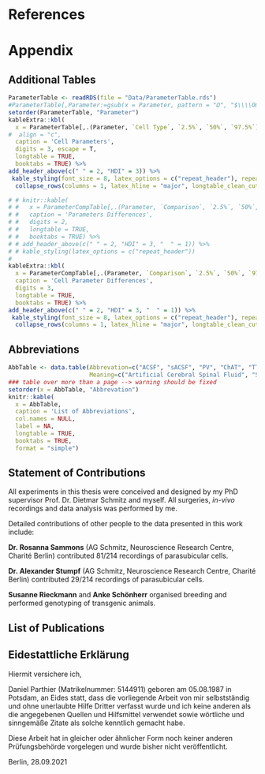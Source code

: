 # References {-}

<!-- <div id="refs"></div> -->
\small\begingroup
\noindent
\vspace{-2em}
\setlength{\parindent}{-0.2in}
\setlength{\leftskip}{0.3in}
\setlength{\parskip}{2.5pt}

<div id="refs"></div>

\endgroup

<!-- \clearpage -->

\backmatter
# Appendix {- #appendix}
## Additional Tables {-}
```r
ParameterTable <- readRDS(file = "Data/ParameterTable.rds")
#ParameterTable[,Parameter:=gsub(x = Parameter, pattern = "Ω", "$\\\\Omega$"),]#ParameterTable[Parameter%in%c("AHP (mV)", "AP-Height (mV)", "Cm (pF)", "Firing Frequency (Hz)", "Rheobase (pA)", "Rin (MOhm)", "Threshold (mV)", "Vm (mV)"), `:=`(`2.5%`=round(`2.5%`, digits = 1), `50%`=round(`50%`, digits = 1), `97.5%`=round(`97.5%`, digits = 1)),]
setorder(ParameterTable, "Parameter")
kableExtra::kbl(
  x = ParameterTable[,.(Parameter, `Cell Type`, `2.5%`, `50%`, `97.5%`),],
#  align = "c",
  caption = 'Cell Parameters',
  digits = 3, escape = T,
  longtable = TRUE,
  booktabs = TRUE) %>%
add_header_above(c(" " = 2, "HDI" = 3)) %>%
 kable_styling(font_size = 8, latex_options = c("repeat_header"), repeat_header_method = "replace", repeat_header_text = "Cell Parameters") %>%
  collapse_rows(columns = 1, latex_hline = "major", longtable_clean_cut = T)

```

```r

# # knitr::kable(
# #   x = ParameterCompTable[,.(Parameter, `Comparison`, `2.5%`, `50%`, `97.5%`, `non-zero`),],
# #   caption = 'Parameters Differences',
# #   digits = 2,
# #   longtable = TRUE,
# #   booktabs = TRUE) %>% 
# # add_header_above(c(" " = 2, "HDI" = 3, "  " = 1)) %>%
# # kable_styling(latex_options = c("repeat_header"))
# 
kableExtra::kbl(
  x = ParameterCompTable[,.(Parameter, `Comparison`, `2.5%`, `50%`, `97.5%`, `non-zero`),],
  caption = 'Cell Parameter Differences',
  digits = 3,
  longtable = TRUE,
  booktabs = TRUE) %>%
add_header_above(c(" " = 2, "HDI" = 3, "  " = 1)) %>%
 kable_styling(font_size = 8, latex_options = c("repeat_header"), repeat_header_method = "replace", repeat_header_text = "Cell Parameter Differences") %>%
  collapse_rows(columns = 1, latex_hline = "major", longtable_clean_cut = T)
```

\pagebreak
## Abbreviations {-}


```r
AbbTable <- data.table(Abbrevation=c("ACSF", "sACSF", "PV", "ChAT", "TTX", "4-AP", "PaS", "PrS", "MEC", "MS", "IPSC", "IPSP", "EPSC", "EPSP", "PBS", "PFA", "VR", "LFP", "NBQX", "DHbetaE","MLA", "NMDA", "AMPA", "ACh", "GABA", "ChR2", "STDP", "CCK", "HCN", "LRN", "DG", "CB", "LEC", "AP", "AHP", "Vm", "Cm", "FWHM", "ISI", "FIR", "HDI", "VGAT", "FS", "DS", "IN", "WFS1", "Rin", "YFP", "ROPE", "LOR", "SAP"),
                       Meaning=c("Artificial Cerebral Spinal Fluid", "Sucrose Artificial Cerebral Spinal Fluid", "Parvalbumin", "Choline Acetyltransferase", "Tetrodotoxin", "4-Aminopyridine", "Parasubiculum", "Presubiculum", "Medial Entorhinal Cortex", "Medial Septum","Inhibitory Postsynaptic Current", "Inhibitory Postsynaptic Potential", "Excitatory Postsynaptic Current", "Excitatory Postsynaptic Potential", "Phosphate-Buffered Saline", "Paraformaldehyde", "Virtual Reality", "Local Field Potential", "2,3-Dioxo-6-nitro-1,2,3,4-tetrahydrobenzo[f]quinoxaline-7-sulfonamide", "Dihydro-beta-erythroidine hydrobromide", "Methyllycaconitine citrate", "N-Methyl-D-aspartic acid", "alpha-amino-3-hydroxy-5-methyl-4-isoxazolepropionic acid", "Acetylcholine", "gamma-aminobutyric acid", "Channelrhodopsin-2", "Spike time Dependent  Plasticity", "Cholecystokinin", "Hyperpolarisation-Activated Cyclic Nucleotide-Gated Non-Selective Cation Channel", "Low-Rhythmic Firing Neurons", "Dentage Gyrus", "Calbindin", "Lateral Entorhinal Cortex", "Action Potential", "Afterhyperpolarisation", "Resting Membrane Potential", "Membrane Capacitance", "Full Width Half Maximum", "Inter-Spike-Interval", "Finite Impulse Response", "Highest Density Interval", "Vesicular Inhibitory Amino Acid Transporter", "Fast Spiking", "Delayed Spiking", "Interneuron", "Wolframin ER Transmembrane Glycoprotein", "Input Resistance", "Yellow Fluorescent Protein", "Region Of Practical Equivalence", "Log Odds Ratio",  "IgG192-Saporin"))
### table over more than a page --> warning should be fixed
setorder(x = AbbTable, "Abbrevation")
knitr::kable(
  x = AbbTable,
  caption = 'List of Abbreviations',
  col.names = NULL,
  label = NA,
  longtable = TRUE,
  booktabs = TRUE,
  format = "simple")
```

\listoffigures
\pagebreak
## Statement of Contributions {-}
All experiments in this thesis were conceived and designed by my PhD supervisor Prof. Dr. Dietmar Schmitz and myself. All surgeries, *in-vivo* recordings and data analysis was performed by me.
\vspace{0.5cm}
\hspace{0pt}

\noindent
Detailed contributions of other people to the data presented in this work include:

\vspace{1cm}
\hspace{0pt}

\noindent
**Dr. Rosanna Sammons** (AG Schmitz, Neuroscience Research Centre, Charité Berlin) contributed 81/214 recordings of parasubicular cells.

\noindent
**Dr. Alexander Stumpf** (AG Schmitz, Neuroscience Research Centre, Charité Berlin) contributed 29/214 recordings of parasubicular cells.

\noindent
**Susanne Rieckmann** and **Anke Schönherr** organised breeding and performed genotyping of transgenic animals.

\pagebreak
## List of Publications {-}

\hypertarget{Relatedtothisdissertation}{%
\subsection*{Related to this dissertation}\label{Relatedtothisdissertation}}
\addcontentsline{toc}{subsection}{Related to this dissertation}

\small\begingroup{

\noindent
\vspace{-2em}
\setlength{\parindent}{-0.2in}
\setlength{\leftskip}{0.3in}
\setlength{\parskip}{2.5pt}

\hypertarget{refs}{}

\leavevmode\hypertarget{}{}
Sammons RP, \textbf{Parthier D}, Stumpf A, Schmitz D (2019) Electrophysiological and Molecular Characterization of the Parasubiculum. The Journal of Neuroscience: The Official Journal of the Society for Neuroscience 39:8860--8876.

\leavevmode\hypertarget{}{}
Gonzalez-Sulser A, \textbf{Parthier D}, Candela A, McClure C, Pastoll H, Garden D, Sürmeli G, Nolan MF (2014) GABAergic projections from the medial septum selectively inhibit interneurons in the medial entorhinal cortex. J Neurosci 34:16739--16743.

}
\endgroup

<!-- \vspace{1cm} -->

\hypertarget{Non-relatedtothisdissertation}{%
\subsection*{Non-related to this dissertation}\label{Non-relatedtothisdissertation}}
\addcontentsline{toc}{subsection}{Non-related to this dissertation}

\small\begingroup{

\noindent
\vspace{-2em}
\setlength{\parindent}{-0.2in}
\setlength{\leftskip}{0.3in}
\setlength{\parskip}{2.5pt}

\hypertarget{refs}{}
\leavevmode\hypertarget{}{}
Beed P, Ray S, Velasquez LM, Stumpf A, \textbf{Parthier D}, Swaminathan A, Nitzan N, Breustedt J, Las L, Brecht M, Schmitz D (2020) Species-specific differences in synaptic transmission and plasticity. Scientific Reports 10:16557.

\leavevmode\hypertarget{}{}
Kornau H-C, Kreye J, Stumpf A, Fukata Y, \textbf{Parthier D}, Sammons RP, Imbrosci B, Kurpjuweit S, Kowski AB, Fukata M, Prüss H, Schmitz D (2020) Human Cerebrospinal Fluid Monoclonal LGI1 Autoantibodies Increase Neuronal Excitability. Annals of Neurology 87:405--418.

\leavevmode\hypertarget{}{}
Stumpf A, \textbf{Parthier D}, Sammons RP, Stempel AV, Breustedt J, Rost BR, Schmitz D (2018) Cannabinoid type 2 receptors mediate a cell type-specific self-inhibition in cortical neurons. Neuropharmacology 139:217--225.

\leavevmode\hypertarget{}{}
\textbf{Parthier D}, Kuner T, Körber C (2018) The presynaptic scaffolding protein Piccolo organizes the readily releasable pool at the calyx of Held. The Journal of Physiology 596:1485--1499.

\leavevmode\hypertarget{}{}
Rueckl M, Lenzi SC, Moreno-Velasquez L, \textbf{Parthier D}, Schmitz D, Ruediger S, Johenning FW (2017) SamuROI, a Python-Based Software Tool for Visualization and Analysis of Dynamic Time Series Imaging at Multiple Spatial Scales. Frontiers in Neuroinformatics 11:44.

\leavevmode\hypertarget{}{}
Greifzu F, \textbf{Parthier D}, Goetze B, Schlüter OM, Löwel S (2016) Ocular Dominance Plasticity after Stroke Was Preserved in PSD-95 Knockout Mice. PLOS ONE 11:e0149771.

\leavevmode\hypertarget{}{}
Zhang W, Schmelzeisen S, \textbf{Parthier D}, Frings S, Möhrlen F (2015) Anoctamin Calcium-Activated Chloride Channels May Modulate Inhibitory Transmission in the Cerebellar Cortex. PLOS ONE 10:e0142160.

}
\endgroup
\newpage
\pagebreak


## Eidestattliche Erklärung {-}
\vspace*{2in}
Hiermit versichere ich,
\vspace{11pt}

\noindent
Daniel Parthier (Matrikelnummer: 5144911) geboren am 05.08.1987 in Potsdam,
an Eides statt, dass die vorliegende Arbeit von mir selbstständig und ohne unerlaubte Hilfe Dritter verfasst wurde und ich keine anderen als die angegebenen Quellen und Hilfsmittel verwendet sowie wörtliche und sinngemäße Zitate als solche kenntlich gemacht habe.

\noindent
Diese Arbeit hat in gleicher oder ähnlicher Form noch keiner anderen Prüfungsbehörde vorgelegen und wurde bisher nicht veröffentlicht.
\vspace{24pt}

\noindent
Berlin, 28.09.2021
\vspace*{\fill}